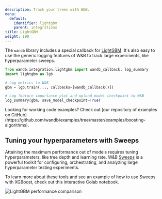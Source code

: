 ```yaml
---
description: Track your trees with W&B.
menu:
  default:
    identifier: lightgbm
    parent: integrations
title: LightGBM
weight: 190
---
```


<Card title="Try in Colab" href="https://colab.research.google.com/github/wandb/examples/blob/master/colabs/boosting/Simple_LightGBM_Integration.ipynb" icon="python"/>

The `wandb` library includes a special callback for [LightGBM](https://lightgbm.readthedocs.io/en/latest/). It's also easy to use the generic logging features of W&B to track large experiments, like hyperparameter sweeps.

```python
from wandb.integration.lightgbm import wandb_callback, log_summary
import lightgbm as lgb

# Log metrics to W&B
gbm = lgb.train(..., callbacks=[wandb_callback()])

# Log feature importance plot and upload model checkpoint to W&B
log_summary(gbm, save_model_checkpoint=True)
```

<Note>
Looking for working code examples? Check out [our repository of examples on GitHub](https://github.com/wandb/examples/tree/master/examples/boosting-algorithms).
</Note>

## Tuning your hyperparameters with Sweeps

Attaining the maximum performance out of models requires tuning hyperparameters, like tree depth and learning rate. W&B [Sweeps](/guides/models/sweeps/) is a powerful toolkit for configuring, orchestrating, and analyzing large hyperparameter testing experiments.

To learn more about these tools and see an example of how to use Sweeps with XGBoost, check out this interactive Colab notebook.

<Card title="Try in Colab" href="https://colab.research.google.com/github/wandb/examples/blob/master/colabs/boosting/Using_W%26B_Sweeps_with_XGBoost.ipynb" icon="python"/>

<Frame>
    <img src="/images/integrations/lightgbm_sweeps.png" alt="LightGBM performance comparison"  />
</Frame>